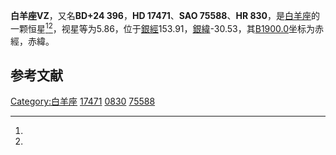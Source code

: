 {{Starbox begin
| name = 白羊座VZ
}}
{{Starbox observe
| epoch = [[J2000.0|J2000.0]]
| constell = [[白羊座|白羊座]]<ref name=SIMBAD>{{cite web
 | url=http://simbad.u-strasbg.fr/simbad/sim-id?Ident=HR+830
 | title=Pulsating variable Star
 | publisher=Centre de Données astronomiques de Strasbourg
 | work=SIMBAD
 | accessdate=2012-07-13
 | archive-date=2016-03-17
 | archive-url=https://web.archive.org/web/20160317112655/http://simbad.u-strasbg.fr/simbad/sim-id?Ident=HR+830
 | dead-url=no
 }}</ref><ref name=DATA>{{cite web
 | url=http://vizier.u-strasbg.fr/viz-bin/VizieR-5?-out.add=.&-source=5050&-corr=PK=HR&-out.max=9999&HR=830
 | title=VizieR Detailed Page
 | accessdate=2012-07-13
 | archive-date=2022-01-06
 | archive-url=https://web.archive.org/web/20220106060714/http://vizier.u-strasbg.fr/viz-bin/VizieR-5?-out.add=.&-source=5050&-corr=PK%3DHR&-out.max=9999&HR=830
 | dead-url=no
 }}</ref>
| 星官 = 
| ra = {{RA|2|48|45.9}}<ref name=SIMBAD /><ref name=DATA />
| dec = {{DEC|+25|11|17}}<ref name=SIMBAD /><ref name=DATA />
| appmag_v = 5.86<ref name=SIMBAD /><ref name=DATA />
}}
{{Starbox character
| class = A0V<ref name=SIMBAD /><ref name=DATA />
| b-v = -0.07<ref name=SIMBAD /><ref name=DATA />
| u-b = -0.08<ref name=SIMBAD /><ref name=DATA />
| r-i = <ref name=SIMBAD /><ref name=DATA />
| variable = 
}}
{{Starbox astrometry
| radial_v = -0.08
| prop_mo_ra = 14
| parallax = 
| p_error = 
}}
{{Starbox catalog
| names =BD+24 396，[[SAO星表|SAO]] 75588，[[HD星表|HD]] 17471，[[HR星表|HR]] 830}}
{{Starbox reference |Simbad=HR+830}}
{{Starbox end}}

'''白羊座VZ'''，又名'''BD+24 396'''，'''HD 17471'''、'''SAO 75588'''、'''HR 830'''，是[[白羊座|白羊座]]的一颗恒星<ref name=SIMBAD /><ref name=DATA />，视星等为5.86，位于[[銀道座標系|銀經]]153.91，[[銀道座標系|銀緯]]-30.53，其[[B1900.0|B1900.0]]坐标为赤經{{RA|2|42|56.9}}，赤緯{{DEC|+24|-30.53|15}}。

== 参考文献 ==
{{reflist}}

{{star-stub}}

{{白羊座恒星}}
[[Category:白羊座|Category:白羊座]]
[[Category:HD和HDE天體|17471]]
[[Category:HR天體|0830]]
[[Category:SAO天體|75588]]